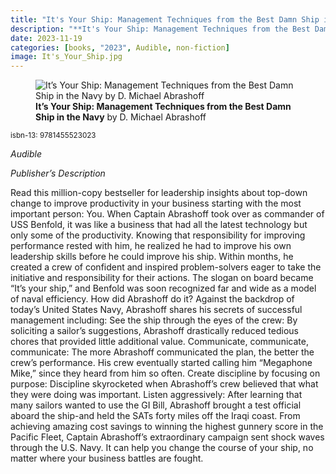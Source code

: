 ```yaml
---
title: "It's Your Ship: Management Techniques from the Best Damn Ship in the Navy"
description: "**It's Your Ship: Management Techniques from the Best Damn Ship in the Navy** by D. Michael Abrashoff"
date: 2023-11-19
categories: [books, "2023", Audible, non-fiction]
image: It's_Your_Ship.jpg
---
```

![**It's Your Ship: Management Techniques from the Best Damn Ship in the Navy** by D. Michael Abrashoff](It's_Your_Ship.jpg){fig-align="left"}

<sup>isbn-13: 9781455523023</sup>

*Audible*

*Publisher's Description*

Read this million-copy bestseller for leadership insights about top-down
change to improve productivity in your business starting with the most
important person: You. When Captain Abrashoff took over as commander of USS
Benfold, it was like a business that had all the latest technology but only
some of the productivity. Knowing that responsibility for improving
performance rested with him, he realized he had to improve his own
leadership skills before he could improve his ship. Within months, he
created a crew of confident and inspired problem-solvers eager to take the
initiative and responsibility for their actions. The slogan on board became
"It's your ship," and Benfold was soon recognized far and wide as a model
of naval efficiency. How did Abrashoff do it? Against the backdrop of
today's United States Navy, Abrashoff shares his secrets of successful
management including: See the ship through the eyes of the crew: By
soliciting a sailor's suggestions, Abrashoff drastically reduced tedious
chores that provided little additional value. Communicate, communicate,
communicate: The more Abrashoff communicated the plan, the better the
crew's performance. His crew eventually started calling him "Megaphone
Mike," since they heard from him so often. Create discipline by focusing on
purpose: Discipline skyrocketed when Abrashoff's crew believed that what
they were doing was important. Listen aggressively: After learning that
many sailors wanted to use the GI Bill, Abrashoff brought a test official
aboard the ship-and held the SATs forty miles off the Iraqi coast. From
achieving amazing cost savings to winning the highest gunnery score in the
Pacific Fleet, Captain Abrashoff's extraordinary campaign sent shock waves
through the U.S. Navy. It can help you change the course of your ship, no
matter where your business battles are fought.